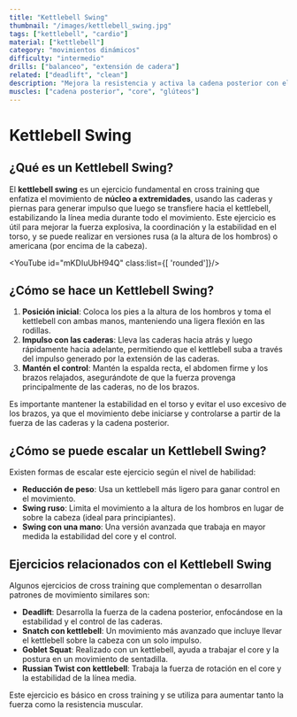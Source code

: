 ```yaml
---
title: "Kettlebell Swing"
thumbnail: "/images/kettlebell_swing.jpg"
tags: ["kettlebell", "cardio"]
material: ["kettlebell"]
category: "movimientos dinámicos"
difficulty: "intermedio"
drills: ["balanceo", "extensión de cadera"]
related: ["deadlift", "clean"]
description: "Mejora la resistencia y activa la cadena posterior con el Kettlebell Swing, un movimiento clásico de cross training de intensidad variable."
muscles: ["cadena posterior", "core", "glúteos"]
---
```


# Kettlebell Swing

## ¿Qué es un Kettlebell Swing?
El **kettlebell swing** es un ejercicio fundamental en cross training que enfatiza el movimiento de **núcleo a extremidades**, usando las caderas y piernas para generar impulso que luego se transfiere hacia el kettlebell, estabilizando la línea media durante todo el movimiento. Este ejercicio es útil para mejorar la fuerza explosiva, la coordinación y la estabilidad en el torso, y se puede realizar en versiones rusa (a la altura de los hombros) o americana (por encima de la cabeza).

<YouTube id="mKDIuUbH94Q" class:list={[ 'rounded']}/>

## ¿Cómo se hace un Kettlebell Swing?
1. **Posición inicial**: Coloca los pies a la altura de los hombros y toma el kettlebell con ambas manos, manteniendo una ligera flexión en las rodillas.
2. **Impulso con las caderas**: Lleva las caderas hacia atrás y luego rápidamente hacia adelante, permitiendo que el kettlebell suba a través del impulso generado por la extensión de las caderas.
3. **Mantén el control**: Mantén la espalda recta, el abdomen firme y los brazos relajados, asegurándote de que la fuerza provenga principalmente de las caderas, no de los brazos.

Es importante mantener la estabilidad en el torso y evitar el uso excesivo de los brazos, ya que el movimiento debe iniciarse y controlarse a partir de la fuerza de las caderas y la cadena posterior.


## ¿Cómo se puede escalar un Kettlebell Swing?
Existen formas de escalar este ejercicio según el nivel de habilidad:
- **Reducción de peso**: Usa un kettlebell más ligero para ganar control en el movimiento.
- **Swing ruso**: Limita el movimiento a la altura de los hombros en lugar de sobre la cabeza (ideal para principiantes).
- **Swing con una mano**: Una versión avanzada que trabaja en mayor medida la estabilidad del core y el control.


## Ejercicios relacionados con el Kettlebell Swing
Algunos ejercicios de cross training que complementan o desarrollan patrones de movimiento similares son:
- **Deadlift**: Desarrolla la fuerza de la cadena posterior, enfocándose en la estabilidad y el control de las caderas.
- **Snatch con kettlebell**: Un movimiento más avanzado que incluye llevar el kettlebell sobre la cabeza con un solo impulso.
- **Goblet Squat**: Realizado con un kettlebell, ayuda a trabajar el core y la postura en un movimiento de sentadilla.
- **Russian Twist con kettlebell**: Trabaja la fuerza de rotación en el core y la estabilidad de la línea media.

Este ejercicio es básico en cross training y se utiliza para aumentar tanto la fuerza como la resistencia muscular.